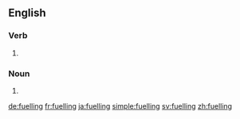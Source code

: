 ==English==

===Verb===
{{head|en|present participle}}

# {{present participle of|fuel|lang=en|nocat=1}}

===Noun===
{{en-noun}}

# {{standard spelling of|fueling|lang=en|from=British}}

[[de:fuelling]]
[[fr:fuelling]]
[[ja:fuelling]]
[[simple:fuelling]]
[[sv:fuelling]]
[[zh:fuelling]]